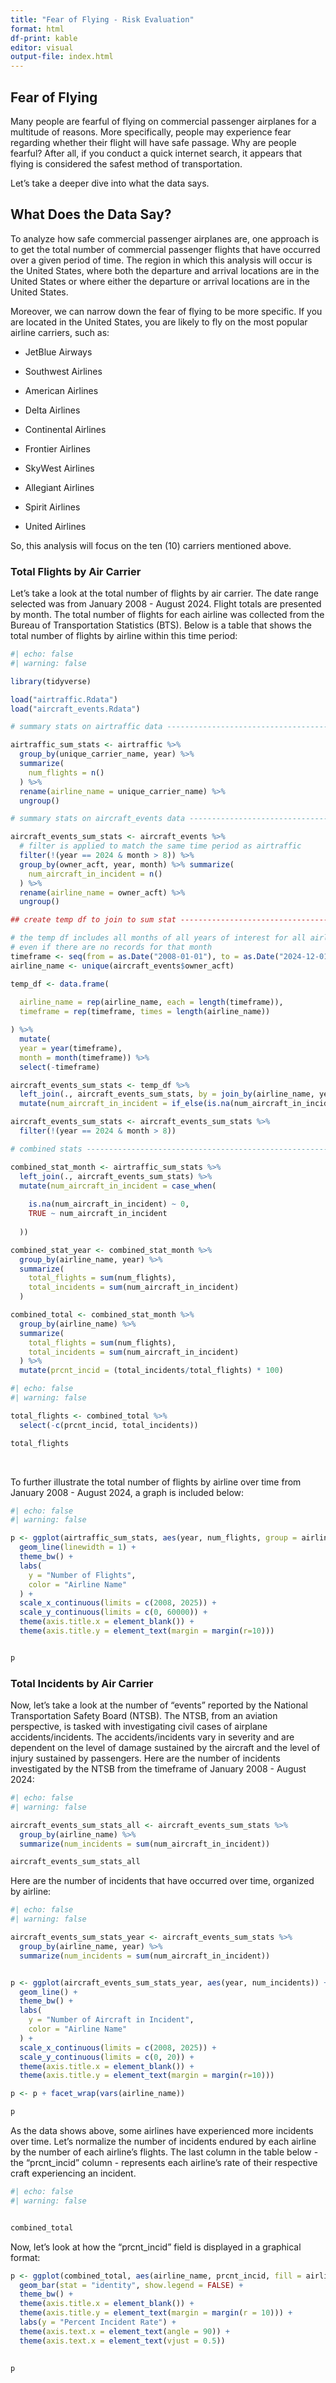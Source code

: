 ```yaml
---
title: "Fear of Flying - Risk Evaluation"
format: html
df-print: kable
editor: visual
output-file: index.html
---
```


## Fear of Flying

Many people are fearful of flying on commercial passenger airplanes for a multitude of reasons. More specifically, people may experience fear regarding whether their flight will have safe passage. Why are people fearful? After all, if you conduct a quick internet search, it appears that flying is considered the safest method of transportation.

Let's take a deeper dive into what the data says.

## What Does the Data Say?

To analyze how safe commercial passenger airplanes are, one approach is to get the total number of commercial passenger flights that have occurred over a given period of time. The region in which this analysis will occur is the United States, where both the departure and arrival locations are in the United States or where either the departure or arrival locations are in the United States.

Moreover, we can narrow down the fear of flying to be more specific. If you are located in the United States, you are likely to fly on the most popular airline carriers, such as:

-   JetBlue Airways

-   Southwest Airlines

-   American Airlines

-   Delta Airlines

-   Continental Airlines

-   Frontier Airlines

-   SkyWest Airlines

-   Allegiant Airlines

-   Spirit Airlines

-   United Airlines

So, this analysis will focus on the ten (10) carriers mentioned above.

### Total Flights by Air Carrier

Let's take a look at the total number of flights by air carrier. The date range selected was from January 2008 - August 2024. Flight totals are presented by month. The total number of flights for each airline was collected from the Bureau of Transportation Statistics (BTS). Below is a table that shows the total number of flights by airline within this time period:

```r
#| echo: false
#| warning: false

library(tidyverse)

load("airtraffic.Rdata")
load("aircraft_events.Rdata")

# summary stats on airtraffic data --------------------------------------------

airtraffic_sum_stats <- airtraffic %>%
  group_by(unique_carrier_name, year) %>%
  summarize(
    num_flights = n()
  ) %>%
  rename(airline_name = unique_carrier_name) %>%
  ungroup()

# summary stats on aircraft_events data ---------------------------------------

aircraft_events_sum_stats <- aircraft_events %>%
  # filter is applied to match the same time period as airtraffic
  filter(!(year == 2024 & month > 8)) %>%
  group_by(owner_acft, year, month) %>% summarize(
    num_aircraft_in_incident = n()
  ) %>% 
  rename(airline_name = owner_acft) %>%
  ungroup()

## create temp df to join to sum stat -----------------------------------------

# the temp df includes all months of all years of interest for all airlines,
# even if there are no records for that month
timeframe <- seq(from = as.Date("2008-01-01"), to = as.Date("2024-12-01"), by = "month")
airline_name <- unique(aircraft_events$owner_acft)

temp_df <- data.frame(
  
  airline_name = rep(airline_name, each = length(timeframe)),
  timeframe = rep(timeframe, times = length(airline_name))

) %>% 
  mutate(
  year = year(timeframe),
  month = month(timeframe)) %>%
  select(-timeframe)

aircraft_events_sum_stats <- temp_df %>%
  left_join(., aircraft_events_sum_stats, by = join_by(airline_name, year, month)) %>%
  mutate(num_aircraft_in_incident = if_else(is.na(num_aircraft_in_incident), 0, num_aircraft_in_incident))

aircraft_events_sum_stats <- aircraft_events_sum_stats %>%
  filter(!(year == 2024 & month > 8))

# combined stats -------------------------------------------------------------

combined_stat_month <- airtraffic_sum_stats %>%
  left_join(., aircraft_events_sum_stats) %>%
  mutate(num_aircraft_in_incident = case_when(
    
    is.na(num_aircraft_in_incident) ~ 0,
    TRUE ~ num_aircraft_in_incident
    
  ))

combined_stat_year <- combined_stat_month %>%
  group_by(airline_name, year) %>% 
  summarize(
    total_flights = sum(num_flights),
    total_incidents = sum(num_aircraft_in_incident)
  )

combined_total <- combined_stat_month %>% 
  group_by(airline_name) %>%
  summarize(
    total_flights = sum(num_flights),
    total_incidents = sum(num_aircraft_in_incident)
  ) %>%
  mutate(prcnt_incid = (total_incidents/total_flights) * 100)

```

```r
#| echo: false
#| warning: false

total_flights <- combined_total %>%
  select(-c(prcnt_incid, total_incidents))

total_flights

```

\

To further illustrate the total number of flights by airline over time from January 2008 - August 2024, a graph is included below:

```r
#| echo: false
#| warning: false

p <- ggplot(airtraffic_sum_stats, aes(year, num_flights, group = airline_name, color = airline_name)) +
  geom_line(linewidth = 1) +
  theme_bw() + 
  labs(
    y = "Number of Flights",
    color = "Airline Name"
  ) +
  scale_x_continuous(limits = c(2008, 2025)) +
  scale_y_continuous(limits = c(0, 60000)) +
  theme(axis.title.x = element_blank()) + 
  theme(axis.title.y = element_text(margin = margin(r=10)))


p


```

### Total Incidents by Air Carrier

Now, let's take a look at the number of "events" reported by the National Transportation Safety Board (NTSB). The NTSB, from an aviation perspective, is tasked with investigating civil cases of airplane accidents/incidents. The accidents/incidents vary in severity and are dependent on the level of damage sustained by the aircraft and the level of injury sustained by passengers. Here are the number of incidents investigated by the NTSB from the timeframe of January 2008 - August 2024:

```r
#| echo: false
#| warning: false

aircraft_events_sum_stats_all <- aircraft_events_sum_stats %>%
  group_by(airline_name) %>%
  summarize(num_incidents = sum(num_aircraft_in_incident))

aircraft_events_sum_stats_all


```
Here are the number of incidents that have occurred over time, organized by airline:

```r
#| echo: false
#| warning: false

aircraft_events_sum_stats_year <- aircraft_events_sum_stats %>%
  group_by(airline_name, year) %>%
  summarize(num_incidents = sum(num_aircraft_in_incident))


p <- ggplot(aircraft_events_sum_stats_year, aes(year, num_incidents)) +
  geom_line() +
  theme_bw() + 
  labs(
    y = "Number of Aircraft in Incident",
    color = "Airline Name"
  ) +
  scale_x_continuous(limits = c(2008, 2025)) +
  scale_y_continuous(limits = c(0, 20)) +
  theme(axis.title.x = element_blank()) + 
  theme(axis.title.y = element_text(margin = margin(r=10)))

p <- p + facet_wrap(vars(airline_name))

p


```

As the data shows above, some airlines have experienced more incidents over time. Let's normalize the number of incidents endured by each airline by the number of each airline's flights. The last column in the table below - the "prcnt_incid" column - represents each airline's rate of their respective craft experiencing an incident.

```r
#| echo: false
#| warning: false


combined_total


```

Now, let's look at how the "prcnt_incid" field is displayed in a graphical format:

```r

p <- ggplot(combined_total, aes(airline_name, prcnt_incid, fill = airline_name)) +
  geom_bar(stat = "identity", show.legend = FALSE) + 
  theme_bw() +
  theme(axis.title.x = element_blank()) +
  theme(axis.title.y = element_text(margin = margin(r = 10))) +
  labs(y = "Percent Incident Rate") +
  theme(axis.text.x = element_text(angle = 90)) +
  theme(axis.text.x = element_text(vjust = 0.5))
  

p



```
